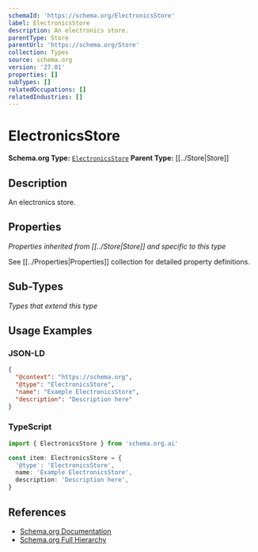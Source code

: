 ```yaml
---
schemaId: 'https://schema.org/ElectronicsStore'
label: ElectronicsStore
description: An electronics store.
parentType: Store
parentUrl: 'https://schema.org/Store'
collection: Types
source: schema.org
version: '27.01'
properties: []
subTypes: []
relatedOccupations: []
relatedIndustries: []
---
```

# ElectronicsStore

**Schema.org Type:** [`ElectronicsStore`](https://schema.org/ElectronicsStore)
**Parent Type:** [[../Store|Store]]

## Description

An electronics store.

## Properties

*Properties inherited from [[../Store|Store]] and specific to this type*

See [[../Properties|Properties]] collection for detailed property definitions.

## Sub-Types

*Types that extend this type*

## Usage Examples

### JSON-LD

```json
{
  "@context": "https://schema.org",
  "@type": "ElectronicsStore",
  "name": "Example ElectronicsStore",
  "description": "Description here"
}
```

### TypeScript

```typescript
import { ElectronicsStore } from 'schema.org.ai'

const item: ElectronicsStore = {
  '@type': 'ElectronicsStore',
  name: 'Example ElectronicsStore',
  description: 'Description here',
}
```

## References

- [Schema.org Documentation](https://schema.org/ElectronicsStore)
- [Schema.org Full Hierarchy](https://schema.org/docs/full.html)
